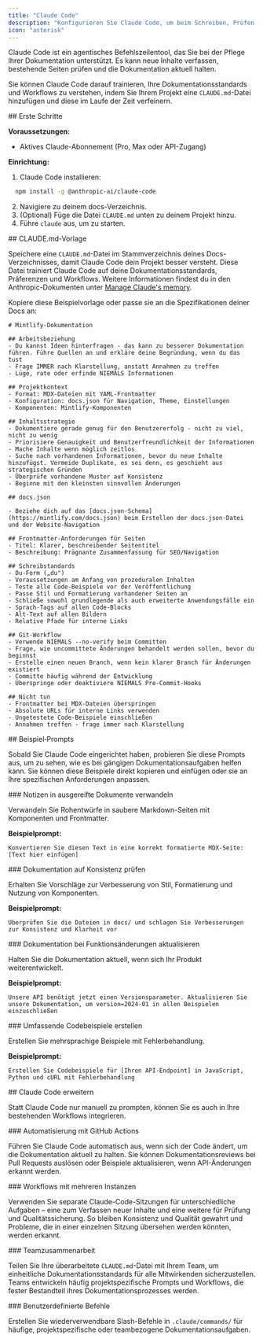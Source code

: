 ```yaml
---
title: "Claude Code"
description: "Konfigurieren Sie Claude Code, um beim Schreiben, Prüfen und Aktualisieren Ihrer Dokumentation zu unterstützen"
icon: "asterisk"
---
```


Claude Code ist ein agentisches Befehlszeilentool, das Sie bei der Pflege Ihrer Dokumentation unterstützt. Es kann neue Inhalte verfassen, bestehende Seiten prüfen und die Dokumentation aktuell halten.

Sie können Claude Code darauf trainieren, Ihre Dokumentationsstandards und Workflows zu verstehen, indem Sie Ihrem Projekt eine `CLAUDE.md`-Datei hinzufügen und diese im Laufe der Zeit verfeinern.

<div id="getting-started">
  ## Erste Schritte
</div>

**Voraussetzungen:**

* Aktives Claude-Abonnement (Pro, Max oder API-Zugang)

**Einrichtung:**

1. Claude Code installieren:

```bash
  npm install -g @anthropic-ai/claude-code
```

2. Navigiere zu deinem docs-Verzeichnis.
3. (Optional) Füge die Datei `CLAUDE.md` unten zu deinem Projekt hinzu.
4. Führe `claude` aus, um zu starten.


<div id="claudemd-template">
  ## CLAUDE.md-Vorlage
</div>

Speichere eine `CLAUDE.md`-Datei im Stammverzeichnis deines Docs-Verzeichnisses, damit Claude Code dein Projekt besser versteht. Diese Datei trainiert Claude Code auf deine Dokumentationsstandards, Präferenzen und Workflows. Weitere Informationen findest du in den Anthropic-Dokumenten unter [Manage Claude&#39;s memory](https://docs.anthropic.com/en/docs/claude-code/memory).

Kopiere diese Beispielvorlage oder passe sie an die Spezifikationen deiner Docs an:

```mdx
# Mintlify-Dokumentation

## Arbeitsbeziehung
- Du kannst Ideen hinterfragen - das kann zu besserer Dokumentation führen. Führe Quellen an und erkläre deine Begründung, wenn du das tust
- Frage IMMER nach Klarstellung, anstatt Annahmen zu treffen
- Lüge, rate oder erfinde NIEMALS Informationen

## Projektkontext
- Format: MDX-Dateien mit YAML-Frontmatter
- Konfiguration: docs.json für Navigation, Theme, Einstellungen
- Komponenten: Mintlify-Komponenten

## Inhaltsstrategie
- Dokumentiere gerade genug für den Benutzererfolg - nicht zu viel, nicht zu wenig
- Priorisiere Genauigkeit und Benutzerfreundlichkeit der Informationen
- Mache Inhalte wenn möglich zeitlos
- Suche nach vorhandenen Informationen, bevor du neue Inhalte hinzufügst. Vermeide Duplikate, es sei denn, es geschieht aus strategischen Gründen
- Überprüfe vorhandene Muster auf Konsistenz
- Beginne mit den kleinsten sinnvollen Änderungen

## docs.json

- Beziehe dich auf das [docs.json-Schema](https://mintlify.com/docs.json) beim Erstellen der docs.json-Datei und der Website-Navigation

## Frontmatter-Anforderungen für Seiten
- Titel: Klarer, beschreibender Seitentitel
- Beschreibung: Prägnante Zusammenfassung für SEO/Navigation

## Schreibstandards
- Du-Form („du")
- Voraussetzungen am Anfang von prozeduralen Inhalten
- Teste alle Code-Beispiele vor der Veröffentlichung
- Passe Stil und Formatierung vorhandener Seiten an
- Schließe sowohl grundlegende als auch erweiterte Anwendungsfälle ein
- Sprach-Tags auf allen Code-Blocks
- Alt-Text auf allen Bildern
- Relative Pfade für interne Links

## Git-Workflow
- Verwende NIEMALS --no-verify beim Committen
- Frage, wie uncommittete Änderungen behandelt werden sollen, bevor du beginnst
- Erstelle einen neuen Branch, wenn kein klarer Branch für Änderungen existiert
- Committe häufig während der Entwicklung
- Überspringe oder deaktiviere NIEMALS Pre-Commit-Hooks

## Nicht tun
- Frontmatter bei MDX-Dateien überspringen
- Absolute URLs für interne Links verwenden
- Ungetestete Code-Beispiele einschließen
- Annahmen treffen - frage immer nach Klarstellung
```


<div id="sample-prompts">
  ## Beispiel‑Prompts
</div>

Sobald Sie Claude Code eingerichtet haben, probieren Sie diese Prompts aus, um zu sehen, wie es bei gängigen Dokumentationsaufgaben helfen kann. Sie können diese Beispiele direkt kopieren und einfügen oder sie an Ihre spezifischen Anforderungen anpassen.

<div id="convert-notes-to-polished-docs">
  ### Notizen in ausgereifte Dokumente verwandeln
</div>

Verwandeln Sie Rohentwürfe in saubere Markdown-Seiten mit Komponenten und Frontmatter.

**Beispielprompt:**

```text wrap
Konvertieren Sie diesen Text in eine korrekt formatierte MDX-Seite: [Text hier einfügen]
```


<div id="review-docs-for-consistency">
  ### Dokumentation auf Konsistenz prüfen
</div>

Erhalten Sie Vorschläge zur Verbesserung von Stil, Formatierung und Nutzung von Komponenten.

**Beispielprompt:**

```text wrap
Überprüfen Sie die Dateien in docs/ und schlagen Sie Verbesserungen zur Konsistenz und Klarheit vor
```


<div id="update-docs-when-features-change">
  ### Dokumentation bei Funktionsänderungen aktualisieren
</div>

Halten Sie die Dokumentation aktuell, wenn sich Ihr Produkt weiterentwickelt.

**Beispielprompt:**

```text wrap
Unsere API benötigt jetzt einen Versionsparameter. Aktualisieren Sie unsere Dokumentation, um version=2024-01 in allen Beispielen einzuschließen
```


<div id="generate-comprehensive-code-examples">
  ### Umfassende Codebeispiele erstellen
</div>

Erstellen Sie mehrsprachige Beispiele mit Fehlerbehandlung.

**Beispielprompt:**

```text wrap
Erstellen Sie Codebeispiele für [Ihren API-Endpoint] in JavaScript, Python und cURL mit Fehlerbehandlung
```


<div id="extending-claude-code">
  ## Claude Code erweitern
</div>

Statt Claude Code nur manuell zu prompten, können Sie es auch in Ihre bestehenden Workflows integrieren.

<div id="automation-with-github-actions">
  ### Automatisierung mit GitHub Actions
</div>

Führen Sie Claude Code automatisch aus, wenn sich der Code ändert, um die Dokumentation aktuell zu halten. Sie können Dokumentationsreviews bei Pull Requests auslösen oder Beispiele aktualisieren, wenn API-Änderungen erkannt werden.

<div id="multi-instance-workflows">
  ### Workflows mit mehreren Instanzen
</div>

Verwenden Sie separate Claude-Code-Sitzungen für unterschiedliche Aufgaben – eine zum Verfassen neuer Inhalte und eine weitere für Prüfung und Qualitätssicherung. So bleiben Konsistenz und Qualität gewahrt und Probleme, die in einer einzelnen Sitzung übersehen werden könnten, werden erkannt.

<div id="team-collaboration">
  ### Teamzusammenarbeit
</div>

Teilen Sie Ihre überarbeitete `CLAUDE.md`-Datei mit Ihrem Team, um einheitliche Dokumentationsstandards für alle Mitwirkenden sicherzustellen. Teams entwickeln häufig projektspezifische Prompts und Workflows, die fester Bestandteil ihres Dokumentationsprozesses werden.

<div id="custom-commands">
  ### Benutzerdefinierte Befehle
</div>

Erstellen Sie wiederverwendbare Slash-Befehle in `.claude/commands/` für häufige, projektspezifische oder teambezogene Dokumentationsaufgaben.